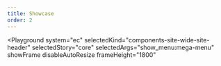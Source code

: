 ```yaml
---
title: Showcase
order: 2
---
```



<Playground
  system="ec"
  selectedKind="components-site-wide-site-header"
  selectedStory="core"
  selectedArgs="show_menu:mega-menu"
  showFrame
  disableAutoResize
  frameHeight="1800"
>
  <Html markup={siteHeaderCore} />
</Playground>
